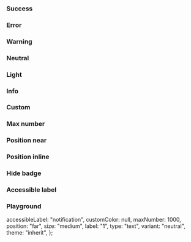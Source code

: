 
<Meta of={IcBadgeStories} />

<Description markdown={readme} />

### Success

<Canvas>
  <Story of={IcBadgeStories.Success} />
</Canvas>

### Error

<Canvas>
  <Story of={IcBadgeStories.Error} />
</Canvas>

### Warning

<Canvas>
  <Story of={IcBadgeStories.Warning} />
</Canvas>

### Neutral

<Canvas>
  <Story of={IcBadgeStories.Neutral} />
</Canvas>

### Light

<Canvas>
  <Story of={IcBadgeStories.Light} />
</Canvas>

### Info

<Canvas>
  <Story of={IcBadgeStories.Info} />
</Canvas>

### Custom

<Canvas>
  <Story of={IcBadgeStories.Custom} />
</Canvas>

### Max number

<Canvas>
  <Story of={IcBadgeStories.MaxNumber} />
</Canvas>

### Position near

<Canvas>
  <Story of={IcBadgeStories.PositionNear} />
</Canvas>

### Position inline

<Canvas>
  <Story of={IcBadgeStories.PositionInline} />
</Canvas>

### Hide badge

<Canvas>
  <Story of={IcBadgeStories.HideBadge} />
</Canvas>

### Accessible label

<Canvas>
  <Story of={IcBadgeStories.AccessibleLabel} />
</Canvas>

### Playground

  accessibleLabel: "notification",
  customColor: null,
  maxNumber: 1000,
  position: "far",
  size: "medium",
  label: "1",
  type: "text",
  variant: "neutral",
  theme: "inherit",
};

<Canvas>
  <Story of={IcBadgeStories.Playground} />
</Canvas>
